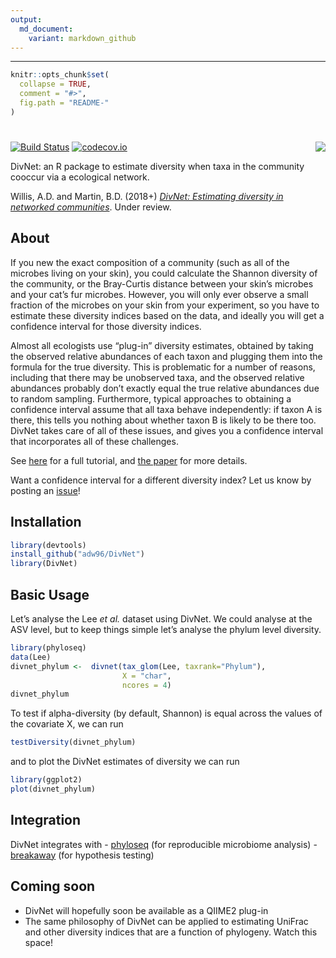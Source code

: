 ```yaml
---
output:
  md_document:
    variant: markdown_github
---
```


---
```r
knitr::opts_chunk$set(
  collapse = TRUE,
  comment = "#>",
  fig.path = "README-"
)
```

# <img src="docs/logo.png" align="right"  />


[![Build Status](https://travis-ci.org/adw96/DivNet.svg?branch=master)](https://travis-ci.org/adw96/DivNet)
<!-- [![AppVeyor Build Status](https://ci.appveyor.com/api/projects/status/github/adw96/DivNet?branch=master&svg=true)](https://ci.appveyor.com/project/adw96/DivNet) -->
[![codecov.io](https://codecov.io/gh/adw96/DivNet/coverage.svg?branch=master)](https://codecov.io/gh/adw96/DivNet?branch=master)

DivNet: an R package to estimate diversity when taxa in the community cooccur via a ecological network.

Willis, A.D. and Martin, B.D. (2018+) [*DivNet: Estimating diversity in networked communities*](https://www.biorxiv.org/content/early/2018/04/21/305045). Under review.

## About ##

If you new the exact composition of a community (such as all of the microbes living on your skin), you could calculate the Shannon diversity of the community, or the Bray-Curtis distance between your skin's microbes and your cat's fur microbes. However, you will only ever observe a small fraction of the microbes on your skin from your experiment, so you have to estimate these diversity indices based on the data, and ideally you will get a confidence interval for those diversity indices.

Almost all ecologists use "plug-in" diversity estimates, obtained by taking the observed relative abundances of each taxon and plugging them into the formula for the true diversity. This is problematic for a number of reasons, including that there may be unobserved taxa, and the observed relative abundances probably don't exactly equal the true relative abundances due to random sampling. Furthermore, typical approaches to obtaining a confidence interval assume that all taxa behave independently: if taxon A is there, this tells you nothing about whether taxon B is likely to be there too. DivNet takes care of all of these issues, and gives you a confidence interval that incorporates all of these challenges.

See [here](https://github.com/adw96/DivNet/blob/master/vignettes/divnet-phyloseq.pdf) for a full tutorial, and [the paper](https://www.biorxiv.org/content/early/2018/04/21/305045) for more details.

Want a confidence interval for a different diversity index? Let us know by posting an [issue](https://github.com/adw96/DivNet/issues)!

## Installation ##


```r
library(devtools)
install_github("adw96/DivNet")
library(DivNet)
```

## Basic Usage ##

Let's analyse the Lee *et al.* dataset using DivNet. We could analyse at the ASV level, but to keep things simple let's analyse the phylum level diversity.


```r
library(phyloseq)
data(Lee)
divnet_phylum <-  divnet(tax_glom(Lee, taxrank="Phylum"),
                         X = "char",
                         ncores = 4)
divnet_phylum
```

To test if alpha-diversity (by default, Shannon) is equal across the values of the covariate X, we can run
```r
testDiversity(divnet_phylum)
```

and to plot the DivNet estimates of diversity we can run
```r
library(ggplot2)
plot(divnet_phylum)
```

## Integration

DivNet integrates with
- [phyloseq](https://joey711.github.io/phyloseq/) (for reproducible microbiome analysis)
- [breakaway](https://github.com/adw96/breakaway) (for hypothesis testing)

## Coming soon


- DivNet will hopefully soon be available as a QIIME2 plug-in
- The same philosophy of DivNet can be applied to estimating UniFrac and other diversity indices that are a function of phylogeny. Watch this space!
